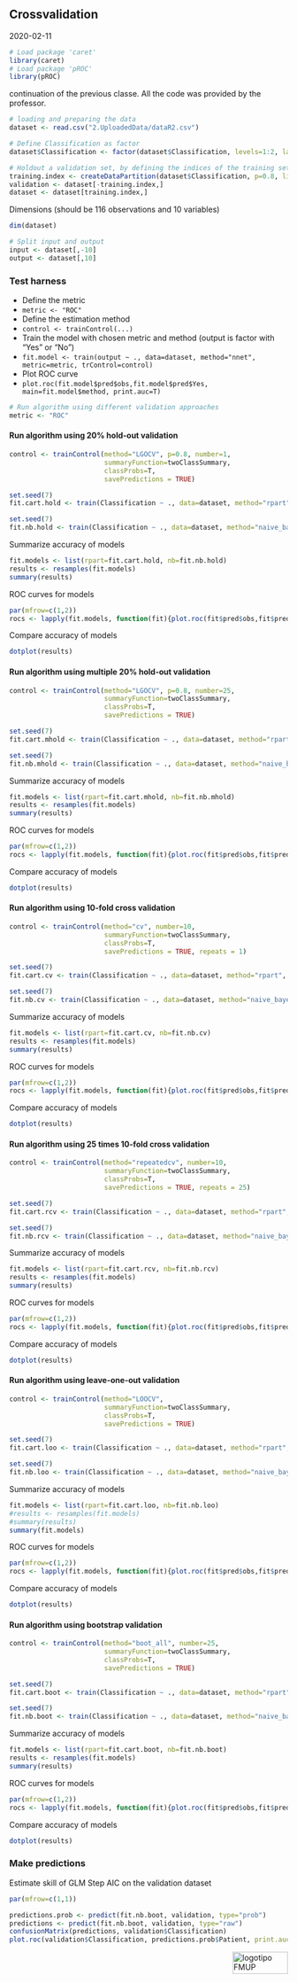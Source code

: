 ## Crossvalidation

2020-02-11


```r
# Load package 'caret'
library(caret)
# Load package 'pROC'
library(pROC)
```

continuation of the previous classe. All the code was provided by the professor.

```r
# loading and preparing the data
dataset <- read.csv("2.UploadedData/dataR2.csv")

# Define Classification as factor
dataset$Classification <- factor(dataset$Classification, levels=1:2, labels=c("Control", "Patient"))

# Holdout a validation set, by defining the indices of the training set
training.index <- createDataPartition(dataset$Classification, p=0.8, list=FALSE)
validation <- dataset[-training.index,]
dataset <- dataset[training.index,]

```

Dimensions (should be 116 observations and 10 variables)
```r
dim(dataset)
```


```r
# Split input and output
input <- dataset[,-10]
output <- dataset[,10]
```

### Test harness

- Define the metric
- `metric <- "ROC"`
- Define the estimation method
- `control <- trainControl(...)`
- Train the model with chosen metric and method (output is factor with "Yes" or "No")
- `fit.model <- train(output ~ ., data=dataset, method="nnet", metric=metric, trControl=control)`
- Plot ROC curve
- `plot.roc(fit.model$pred$obs,fit.model$pred$Yes, main=fit.model$method, print.auc=T)`

```r
# Run algorithm using different validation approaches
metric <- "ROC"
```

#### Run algorithm using 20% hold-out validation
```r
control <- trainControl(method="LGOCV", p=0.8, number=1,
                        summaryFunction=twoClassSummary, 
                        classProbs=T,
                        savePredictions = TRUE)

set.seed(7)
fit.cart.hold <- train(Classification ~ ., data=dataset, method="rpart", metric=metric, trControl=control)

set.seed(7)
fit.nb.hold <- train(Classification ~ ., data=dataset, method="naive_bayes", metric=metric, trControl=control)

```

Summarize accuracy of models
```r
fit.models <- list(rpart=fit.cart.hold, nb=fit.nb.hold)
results <- resamples(fit.models)
summary(results)
```

ROC curves for models
```r
par(mfrow=c(1,2))
rocs <- lapply(fit.models, function(fit){plot.roc(fit$pred$obs,fit$pred$Patient, main=paste("20% Hold-out -",fit$method), debug=F, print.auc=T)})
```

Compare accuracy of models
```r
dotplot(results)
```

#### Run algorithm using multiple 20% hold-out validation
```r
control <- trainControl(method="LGOCV", p=0.8, number=25,
                        summaryFunction=twoClassSummary, 
                        classProbs=T,
                        savePredictions = TRUE)

set.seed(7)
fit.cart.mhold <- train(Classification ~ ., data=dataset, method="rpart", metric=metric, trControl=control)

set.seed(7)
fit.nb.mhold <- train(Classification ~ ., data=dataset, method="naive_bayes", metric=metric, trControl=control)

```

Summarize accuracy of models
```r
fit.models <- list(rpart=fit.cart.mhold, nb=fit.nb.mhold)
results <- resamples(fit.models)
summary(results)
```

ROC curves for models
```r
par(mfrow=c(1,2))
rocs <- lapply(fit.models, function(fit){plot.roc(fit$pred$obs,fit$pred$Patient, main=paste("25 x 20% Hold-out -",fit$method), debug=F, print.auc=T)})
```

Compare accuracy of models
```r
dotplot(results)
```

#### Run algorithm using 10-fold cross validation
```r
control <- trainControl(method="cv", number=10,
                        summaryFunction=twoClassSummary, 
                        classProbs=T,
                        savePredictions = TRUE, repeats = 1)

set.seed(7)
fit.cart.cv <- train(Classification ~ ., data=dataset, method="rpart", metric=metric, trControl=control)

set.seed(7)
fit.nb.cv <- train(Classification ~ ., data=dataset, method="naive_bayes", metric=metric, trControl=control)
```

Summarize accuracy of models
```r
fit.models <- list(rpart=fit.cart.cv, nb=fit.nb.cv)
results <- resamples(fit.models)
summary(results)
```

ROC curves for models
```r
par(mfrow=c(1,2))
rocs <- lapply(fit.models, function(fit){plot.roc(fit$pred$obs,fit$pred$Patient, main=paste("10-fold CV -",fit$method), debug=F, print.auc=T)})
```

Compare accuracy of models
```r
dotplot(results)
```

#### Run algorithm using 25 times 10-fold cross validation
```r
control <- trainControl(method="repeatedcv", number=10,
                        summaryFunction=twoClassSummary, 
                        classProbs=T,
                        savePredictions = TRUE, repeats = 25)

set.seed(7)
fit.cart.rcv <- train(Classification ~ ., data=dataset, method="rpart", metric=metric, trControl=control)

set.seed(7)
fit.nb.rcv <- train(Classification ~ ., data=dataset, method="naive_bayes", metric=metric, trControl=control)
```

Summarize accuracy of models
```r
fit.models <- list(rpart=fit.cart.rcv, nb=fit.nb.rcv)
results <- resamples(fit.models)
summary(results)
```

ROC curves for models
```r
par(mfrow=c(1,2))
rocs <- lapply(fit.models, function(fit){plot.roc(fit$pred$obs,fit$pred$Patient, main=paste("25 x 10-fold CV -",fit$method), debug=F, print.auc=T)})
```

Compare accuracy of models
```r
dotplot(results)
```

#### Run algorithm using leave-one-out validation
```r
control <- trainControl(method="LOOCV",
                        summaryFunction=twoClassSummary, 
                        classProbs=T,
                        savePredictions = TRUE)

set.seed(7)
fit.cart.loo <- train(Classification ~ ., data=dataset, method="rpart", metric=metric, trControl=control)

set.seed(7)
fit.nb.loo <- train(Classification ~ ., data=dataset, method="naive_bayes", metric=metric, trControl=control)
```

Summarize accuracy of models
```r
fit.models <- list(rpart=fit.cart.loo, nb=fit.nb.loo)
#results <- resamples(fit.models)
#summary(results)
summary(fit.models)
```

ROC curves for models
```r
par(mfrow=c(1,2))
rocs <- lapply(fit.models, function(fit){plot.roc(fit$pred$obs,fit$pred$Patient, main=paste("Leave-One-Out -",fit$method), debug=F, print.auc=T)})
```

Compare accuracy of models
```r
dotplot(results)
```

#### Run algorithm using bootstrap validation
```r
control <- trainControl(method="boot_all", number=25,
                        summaryFunction=twoClassSummary, 
                        classProbs=T,
                        savePredictions = TRUE)

set.seed(7)
fit.cart.boot <- train(Classification ~ ., data=dataset, method="rpart", metric=metric, trControl=control)

set.seed(7)
fit.nb.boot <- train(Classification ~ ., data=dataset, method="naive_bayes", metric=metric, trControl=control)
```

Summarize accuracy of models
```r
fit.models <- list(rpart=fit.cart.boot, nb=fit.nb.boot)
results <- resamples(fit.models)
summary(results)
```

ROC curves for models
```r
par(mfrow=c(1,2))
rocs <- lapply(fit.models, function(fit){plot.roc(fit$pred$obs,fit$pred$Patient, main=paste("25 x Bootstrap -",fit$method), debug=F, print.auc=T)})
```

Compare accuracy of models
```r
dotplot(results)
```


### Make predictions

Estimate skill of GLM Step AIC on the validation dataset
```r
par(mfrow=c(1,1))

predictions.prob <- predict(fit.nb.boot, validation, type="prob")
predictions <- predict(fit.nb.boot, validation, type="raw")
confusionMatrix(predictions, validation$Classification)
plot.roc(validation$Classification, predictions.prob$Patient, print.auc=T)

```

<img src="images/logoFMUP.png" alt="logotipo FMUP" style="width:100px;height:40px;" align="right">

